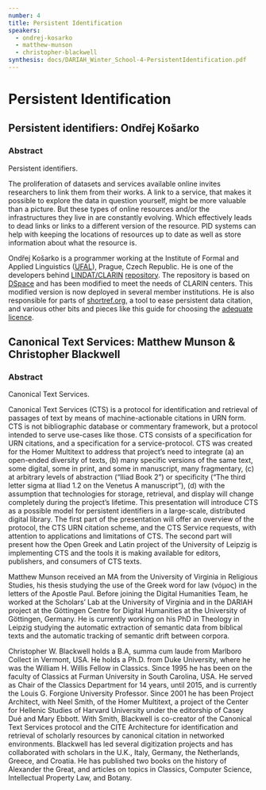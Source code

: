 ```yaml
---
number: 4
title: Persistent Identification
speakers:
  - ondrej-kosarko
  - matthew-munson
  - christopher-blackwell
synthesis: docs/DARIAH_Winter_School-4-PersistentIdentification.pdf
---
```


# Persistent Identification

## Persistent identifiers: Ondřej Košarko

### Abstract

Persistent identifiers.

The proliferation of datasets and services available online invites researchers
to link them from their works. A link to a service, that makes it possible to
explore the data in question yourself, might be more valuable than a picture.
But these types of online resources and/or the infrastructures they live in are
constantly evolving. Which effectively leads to dead links or links to a
different version of the resource. PID systems can help with keeping the
locations of resources up to date as well as store information about what the
resource is.

<Download download="docs/4.1-Kosarko.pdf" />

<Speakers>

<Speaker speaker="ondrej-kosarko">

Ondřej Košarko is a programmer working at the Institute of Formal and Applied
Linguistics ([UFAL](https://ufal.mff.cuni.cz/ondrej-kosarko)), Prague, Czech
Republic. He is one of the developers behind
[LINDAT/CLARIN](https://lindat.mff.cuni.cz/en/)
[repository](https://lindat.mff.cuni.cz/repository/xmlui/). The repository is
based on [DSpace](http://www.dspace.org/) and has been modified to meet the
needs of CLARIN centers. This modified version is now deployed in several member
institutions. He is also responsible for parts of
[shortref.org](http://shortref.org/), a tool to ease persistent data citation,
and various other bits and pieces like this guide for choosing the
[adequate licence](https://ufal.github.io/public-license-selector/).

</Speaker>

</Speakers>

## Canonical Text Services: Matthew Munson &amp; Christopher Blackwell

### Abstract

Canonical Text Services.

Canonical Text Services (CTS) is a protocol for identification and retrieval of
passages of text by means of machine-actionable citations in URN form. CTS is
not bibliographic database or commentary framework, but a protocol intended to
serve use-cases like those. CTS consists of a specification for URN citations,
and a specification for a service-protocol. CTS was created for the Homer
Multitext to address that project’s need to integrate (a) an open-ended
diversity of texts, (b) many specific versions of the same text, some digital,
some in print, and some in manuscript, many fragmentary, (c) at arbitrary levels
of abstraction (“Iliad Book 2”) or specificity (“The third letter sigma at Iliad
1.2 on the Venetus A manuscript”), (d) with the assumption that technologies for
storage, retrieval, and display will change completely during the project’s
lifetime. This presentation will introduce CTS as a possible model for
persistent identifiers in a large-scale, distributed digital library. The first
part of the presentation will offer an overview of the protocol, the CTS URN
citation scheme, and the CTS Service requests, with attention to applications
and limitations of CTS. The second part will present how the Open Greek and
Latin project of the University of Leipzig is implementing CTS and the tools it
is making available for editors, publishers, and consumers of CTS texts.

<Download download="docs/4.2-Munson.pdf" />

<Speakers>

<Speaker speaker="matthew-munson">

Matthew Munson received an MA from the University of Virginia in Religious
Studies, his thesis studying the use of the Greek word for law (νόμος) in the
letters of the Apostle Paul. Before joining the Digital Humanities Team, he
worked at the Scholars’ Lab at the University of Virginia and in the DARIAH
project at the Göttingen Centre for Digital Humanities at the University of
Göttingen, Germany. He is currently working on his PhD in Theology in Leipzig
studying the automatic extraction of semantic data from biblical texts and the
automatic tracking of semantic drift between corpora.

</Speaker>

<Speaker speaker="christopher-blackwell">

Christopher W. Blackwell holds a B.A, summa cum laude from Marlboro Collect in
Vermont, USA. He holds a Ph.D. from Duke University, where he was the William H.
Willis Fellow in Classics. Since 1995 he has been on the faculty of Classics at
Furman University in South Carolina, USA. He served as Chair of the Classics
Department for 14 years, until 2015, and is currently the Louis G. Forgione
University Professor. Since 2001 he has been Project Architect, with Neel Smith,
of the Homer Multitext, a project of the Center for Hellenic Studies of Harvard
University under the editorship of Casey Dué and Mary Ebbott. With Smith,
Blackwell is co-creator of the Canonical Text Services protocol and the CITE
Architecture for identification and retrieval of scholarly resources by
canonical citation in networked environments. Blackwell has led several
digitization projects and has collaborated with scholars in the U.K., Italy,
Germany, the Netherlands, Greece, and Croatia. He has published two books on the
history of Alexander the Great, and articles on topics in Classics, Computer
Science, Intellectual Property Law, and Botany.

</Speaker>

</Speakers>
